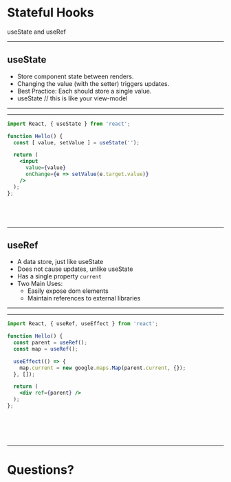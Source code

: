 

# Stateful Hooks

useState and useRef

---

## useState

<Steps>

* Store component state between renders.
* Changing the value (with the setter) triggers updates.
* Best Practice: Each should store a single value.
* useState // this is like your view-model

</Steps>

---
---

<CodeSurfer>

```jsx title="useState with Form Input"
import React, { useState } from 'react';

function Hello() {
  const [ value, setValue ] = useState('');

  return (
    <input
      value={value} 
      onChange={e => setValue(e.target.value)}
    />
  );
};
```

```diff 4 title="useState with Form Input" subtitle="Get the value and setter"
```
```diff 8 title="useState with Form Input" subtitle="Use the value as needed"
```
```diff 9 title="useState with Form Input" subtitle="Call the setter to change the value and trigger an update"
```

```diff title="useState with Form Input"
```

</CodeSurfer>

---

## useRef

<Steps>

* A data store, just like useState
* Does not cause updates, unlike useState
* Has a single property `current`
* Two Main Uses:
  * Easily expose dom elements
  * Maintain references to external libraries

</Steps>

---
---

<CodeSurfer>

```jsx title="useRef"
import React, { useRef, useEffect } from 'react';

function Hello() {
  const parent = useRef();
  const map = useRef();

  useEffect(() => {
    map.current = new google.maps.Map(parent.current, {});
  }, []);

  return (
    <div ref={parent} />
  );
};
```

```diff 4:5 title="useRef" subtitle="Get refs for the parent and the map instance"
```
```diff 12 title="useRef" subtitle="Pass the parent ref to the element"
```
```diff 7,9 title="useRef" subtitle="Working inside a useEffect so we have access to parent.current"
```
```diff 8 title="useRef" subtitle="Set the current map value"
```

```diff title="useRef"
```

</CodeSurfer>

---

# Questions?

